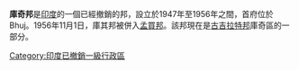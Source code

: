 {{expand english|time=2021-01-12T11:42:58+00:00}}
{{Unreferenced|time=2021-01-12T11:42:58+00:00}}
'''庫奇邦'''是[[印度|印度]]的一個已經撤銷的邦，設立於1947年至1956年之間，首府位於Bhuj。1956年11月1日，庫其邦被併入[[孟買邦|孟買邦]]。該邦現在是[[古吉拉特邦|古吉拉特邦]]庫奇區的一部分。
{{Coord|23.915|N|70.367|E|display=title}}
[[Category:印度已撤銷一級行政區|Category:印度已撤銷一級行政區]]